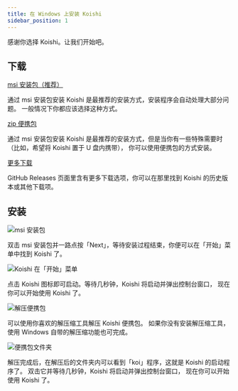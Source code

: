 ```yaml
---
title: 在 Windows 上安装 Koishi
sidebar_position: 1
---
```



感谢你选择 Koishi。让我们开始吧。

## 下载

<Tabs groupId="install-method">
<TabItem value="installer" label="安装包（推荐）" default>

<p>
  <a
    className="button button--secondary"
    href="https://ghproxy.com/https://github.com/koishijs/koishi-desktop/releases/download/v0.8.1/koishi-desktop-win-x64-v0.8.1.msi"
    target="_blank"
    rel="noopener noreferrer"
  >
    msi 安装包（推荐）
  </a>
</p>

通过 msi 安装包安装 Koishi 是最推荐的安装方式，安装程序会自动处理大部分问题。
一般情况下你都应该选择这种方式。

</TabItem>
<TabItem value="portable" label="便携包">

<p>
  <a
    className="button button--secondary"
    href="https://ghproxy.com/https://github.com/koishijs/koishi-desktop/releases/download/v0.8.1/koishi-desktop-win-x64-v0.8.1.zip"
    target="_blank"
    rel="noopener noreferrer"
  >
    zip 便携包
  </a>
</p>

通过 msi 安装包安装 Koishi 是最推荐的安装方式，但是当你有一些特殊需要时
（比如，希望将 Koishi 置于 U 盘内携带），
你可以使用便携包的方式安装。

</TabItem>
<TabItem value="more" label="更多下载">

<p>
  <a
    className="button button--secondary"
    href="https://github.com/koishijs/koishi-desktop/releases"
    target="_blank"
    rel="noopener noreferrer"
  >
    更多下载
  </a>
</p>

GitHub Releases 页面里含有更多下载选项，你可以在那里找到 Koishi 的历史版本或其他下载项。

</TabItem>
</Tabs>

## 安装

<Tabs groupId="install-method">
<TabItem value="installer" label="安装包（推荐）" default>

![msi 安装包](./msi.png)

双击 msi 安装包并一路点按「Next」，等待安装过程结束，你便可以在「开始」菜单中找到 Koishi 了。

![Koishi 在「开始」菜单](./koishi-on-start.png)

点击 Koishi 图标即可启动。等待几秒钟，Koishi 将启动并弹出控制台窗口，
现在你可以开始使用 Koishi 了。

</TabItem>
<TabItem value="portable" label="便携包">

![解压便携包](./unzip.png)

可以使用你喜欢的解压缩工具解压 Koishi 便携包。
如果你没有安装解压缩工具，使用 Windows 自带的解压缩功能也可完成。

![便携包文件夹](./portable-folder.png)

解压完成后，在解压后的文件夹内可以看到「koi」程序，这就是 Koishi 的启动程序了。
双击它并等待几秒钟，Koishi 将启动并弹出控制台窗口，
现在你可以开始使用 Koishi 了。

</TabItem>
</Tabs>
